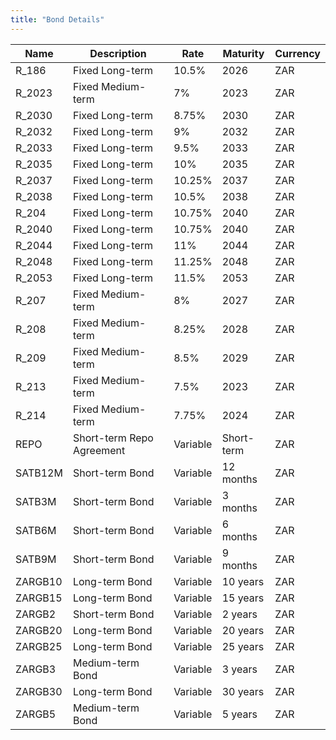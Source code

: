 ```yaml
---
title: "Bond Details"
---
```


| Name    | Description               | Rate     | Maturity   | Currency |
|---------|---------------------------|----------|------------|----------|
| R_186   | Fixed Long-term           | 10.5%    | 2026       | ZAR      |
| R_2023  | Fixed Medium-term         | 7%       | 2023       | ZAR      |
| R_2030  | Fixed Long-term           | 8.75%    | 2030       | ZAR      |
| R_2032  | Fixed Long-term           | 9%       | 2032       | ZAR      |
| R_2033  | Fixed Long-term           | 9.5%     | 2033       | ZAR      |
| R_2035  | Fixed Long-term           | 10%      | 2035       | ZAR      |
| R_2037  | Fixed Long-term           | 10.25%   | 2037       | ZAR      |
| R_2038  | Fixed Long-term           | 10.5%    | 2038       | ZAR      |
| R_204   | Fixed Long-term           | 10.75%   | 2040       | ZAR      |
| R_2040  | Fixed Long-term           | 10.75%   | 2040       | ZAR      |
| R_2044  | Fixed Long-term           | 11%      | 2044       | ZAR      |
| R_2048  | Fixed Long-term           | 11.25%   | 2048       | ZAR      |
| R_2053  | Fixed Long-term           | 11.5%    | 2053       | ZAR      |
| R_207   | Fixed Medium-term         | 8%       | 2027       | ZAR      |
| R_208   | Fixed Medium-term         | 8.25%    | 2028       | ZAR      |
| R_209   | Fixed Medium-term         | 8.5%     | 2029       | ZAR      |
| R_213   | Fixed Medium-term         | 7.5%     | 2023       | ZAR      |
| R_214   | Fixed Medium-term         | 7.75%    | 2024       | ZAR      |
| REPO    | Short-term Repo Agreement | Variable | Short-term | ZAR      |
| SATB12M | Short-term Bond           | Variable | 12 months  | ZAR      |
| SATB3M  | Short-term Bond           | Variable | 3 months   | ZAR      |
| SATB6M  | Short-term Bond           | Variable | 6 months   | ZAR      |
| SATB9M  | Short-term Bond           | Variable | 9 months   | ZAR      |
| ZARGB10 | Long-term Bond            | Variable | 10 years   | ZAR      |
| ZARGB15 | Long-term Bond            | Variable | 15 years   | ZAR      |
| ZARGB2  | Short-term Bond           | Variable | 2 years    | ZAR      |
| ZARGB20 | Long-term Bond            | Variable | 20 years   | ZAR      |
| ZARGB25 | Long-term Bond            | Variable | 25 years   | ZAR      |
| ZARGB3  | Medium-term Bond          | Variable | 3 years    | ZAR      |
| ZARGB30 | Long-term Bond            | Variable | 30 years   | ZAR      |
| ZARGB5  | Medium-term Bond          | Variable | 5 years    | ZAR      |
